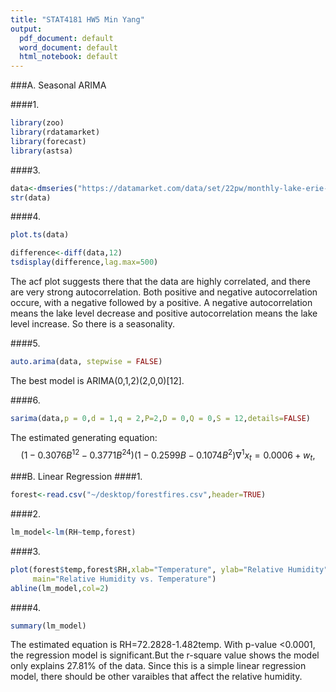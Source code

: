 ```yaml
---
title: "STAT4181 HW5 Min Yang"
output:
  pdf_document: default
  word_document: default
  html_notebook: default
---
```


###A. Seasonal ARIMA

####1.
```r
library(zoo)
library(rdatamarket)
library(forecast)
library(astsa)
```

####3.
```r
data<-dmseries("https://datamarket.com/data/set/22pw/monthly-lake-erie-levels-1921-1970#!ds=22pw&display=line")
str(data)
```

####4.
```r
plot.ts(data)
```
```r
difference<-diff(data,12)
tsdisplay(difference,lag.max=500)
```

The acf plot suggests there that the data are highly correlated, and there are very strong autocorrelation. Both positive and negative autocorrelation occure, with a negative followed by a positive. A negative autocorrelation means the lake level decrease and positive autocorrelation means the lake level increase. So there is a seasonality. 


####5.
```r
auto.arima(data, stepwise = FALSE)
```

The best model is ARIMA(0,1,2)(2,0,0)[12].

####6.
```r
sarima(data,p = 0,d = 1,q = 2,P=2,D = 0,Q = 0,S = 12,details=FALSE)
```

The estimated generating equation:
$$
(1-0.3076B^{12}-0.3771B^{24}) (1-0.2599B-0.1074B^2) \nabla^1 x_t = 0.0006 + w_t,
$$


###B. Linear Regression
####1.
```r
forest<-read.csv("~/desktop/forestfires.csv",header=TRUE)
```

####2.
```r
lm_model<-lm(RH~temp,forest)
```

####3.
```r
plot(forest$temp,forest$RH,xlab="Temperature", ylab="Relative Humidity", 
     main="Relative Humidity vs. Temperature")
abline(lm_model,col=2)
```

####4.
```r
summary(lm_model)
```

The estimated equation is RH=72.2828-1.482temp.
With p-value <0.0001, the regression model is significant.But the r-square value shows the model only explains 27.81% of the data. Since this is a simple linear regression model, there should be other varaibles that affect the relative humidity. 
